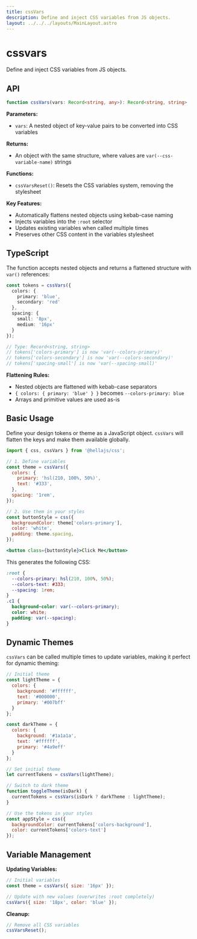 ```yaml
---
title: cssVars
description: Define and inject CSS variables from JS objects.
layout: ../../../layouts/MainLayout.astro
---
```


# cssvars

Define and inject CSS variables from JS objects.

## API

```typescript
function cssVars(vars: Record<string, any>): Record<string, string>
```

**Parameters:**
- `vars`: A nested object of key-value pairs to be converted into CSS variables

**Returns:**
- An object with the same structure, where values are `var(--css-variable-name)` strings

**Functions:**
- `cssVarsReset()`: Resets the CSS variables system, removing the stylesheet

**Key Features:**
- Automatically flattens nested objects using kebab-case naming
- Injects variables into the `:root` selector
- Updates existing variables when called multiple times
- Preserves other CSS content in the variables stylesheet

## TypeScript

The function accepts nested objects and returns a flattened structure with `var()` references:

```typescript
const tokens = cssVars({
  colors: { 
    primary: 'blue',
    secondary: 'red' 
  },
  spacing: {
    small: '8px',
    medium: '16px'
  }
});

// Type: Record<string, string>
// tokens['colors-primary'] is now 'var(--colors-primary)'
// tokens['colors-secondary'] is now 'var(--colors-secondary)'
// tokens['spacing-small'] is now 'var(--spacing-small)'
```

**Flattening Rules:**
- Nested objects are flattened with kebab-case separators
- `{ colors: { primary: 'blue' } }` becomes `--colors-primary: blue`
- Arrays and primitive values are used as-is

## Basic Usage

Define your design tokens or theme as a JavaScript object. `cssVars` will flatten the keys and make them available globally.

```jsx
import { css, cssVars } from '@hellajs/css';

// 1. Define variables
const theme = cssVars({
  colors: {
    primary: 'hsl(210, 100%, 50%)',
    text: '#333',
  },
  spacing: '1rem',
});

// 2. Use them in your styles
const buttonStyle = css({
  backgroundColor: theme['colors-primary'],
  color: 'white',
  padding: theme.spacing,
});

<button class={buttonStyle}>Click Me</button>
```

This generates the following CSS:
```css
:root {
  --colors-primary: hsl(210, 100%, 50%);
  --colors-text: #333;
  --spacing: 1rem;
}
.c1 {
  background-color: var(--colors-primary);
  color: white;
  padding: var(--spacing);
}
```

## Dynamic Themes

`cssVars` can be called multiple times to update variables, making it perfect for dynamic theming:

```jsx
// Initial theme
const lightTheme = {
  colors: {
    background: '#ffffff',
    text: '#000000',
    primary: '#007bff'
  }
};

const darkTheme = {
  colors: {
    background: '#1a1a1a',
    text: '#ffffff', 
    primary: '#4a9eff'
  }
};

// Set initial theme
let currentTokens = cssVars(lightTheme);

// Switch to dark theme
function toggleTheme(isDark) {
  currentTokens = cssVars(isDark ? darkTheme : lightTheme);
}

// Use the tokens in your styles
const appStyle = css({
  backgroundColor: currentTokens['colors-background'],
  color: currentTokens['colors-text']
});
```

## Variable Management

**Updating Variables:**
```jsx
// Initial variables
const theme = cssVars({ size: '16px' });

// Update with new values (overwrites :root completely)
cssVars({ size: '18px', color: 'blue' });
```

**Cleanup:**
```jsx
// Remove all CSS variables
cssVarsReset();
```
